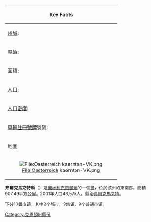 {| border="0" cellpadding="2" cellspacing="1" align="right" style="margin-left:1em; background:#e3e3e3;"
! colspan="2" bgcolor="#EFEFEF" | Key Facts
|----- bgcolor="#FFFFFF"
| [[奥地利行政区划|州域]]: || [[克恩顿州|克恩顿州]]
|----- bgcolor="#FFFFFF"
| 縣治: || [[弗爾克馬克特|弗爾克馬克特]]
|----- bgcolor="#FFFFFF"
| 面積: || 907.49  km²
|----- bgcolor="#FFFFFF"
| [[人口|人口]]: 
| 43,575   ''<small>(2001-05-15)</small>
|----- bgcolor="#FFFFFF"
| [[人口密度|人口密度]]: || 48 people per km²
|----- bgcolor="#FFFFFF"
| [[車輛註冊號牌|車輛註冊號牌]]號碼:|| <code>VK</code>
|-----
! colspan="2" bgcolor="#EFEFEF" | 地圖
|----- bgcolor="#FFFFFF"
| colspan="2" align="center" | [[File:Oesterreich_kaernten-VK.png|File:Oesterreich kaernten-VK.png]]
|}
'''弗爾克馬克特縣'''（{{lang-de|Bezirk Völkermarkt}}）是[[奧地利|奧地利]][[克恩頓州|克恩頓州]]的一個[[县_(奥地利)|縣]]，位於該州的東南部。面積907.49平方公里。2001年人口43,575人。縣治[[弗爾克馬克特|弗爾克馬克特]]。

下分13個[[市镇_(奥地利)|市镇]]，其中2个城市，3[[集镇|集镇]]，8个普通市镇。

{{克恩頓州行政區劃}}

[[Category:克恩頓州縣份|Category:克恩頓州縣份]]